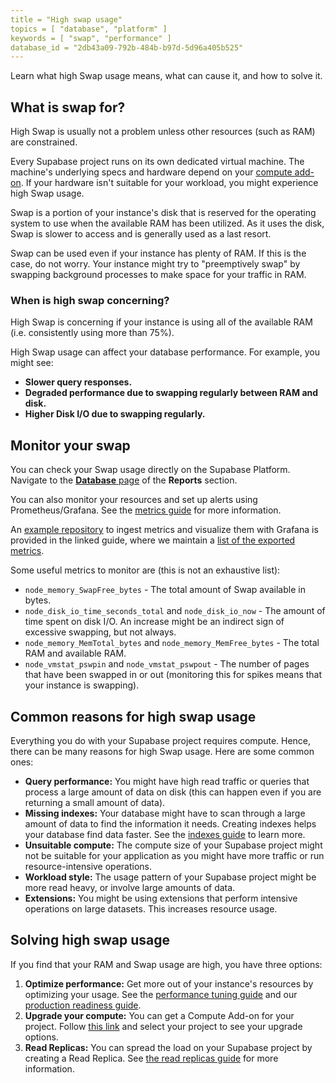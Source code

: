 ```yaml
---
title = "High swap usage"
topics = [ "database", "platform" ]
keywords = [ "swap", "performance" ]
database_id = "2db43a09-792b-484b-b97d-5d96a405b525"
---
```


Learn what high Swap usage means, what can cause it, and how to solve it.

## What is swap for?

<Admonition type="tip">

High Swap is usually not a problem unless other resources (such as RAM) are constrained.

</Admonition>

Every Supabase project runs on its own dedicated virtual machine. The machine's underlying specs and hardware depend on your [compute add-on](/docs/guides/platform/compute-add-ons). If your hardware isn't suitable for your workload, you might experience high Swap usage.

Swap is a portion of your instance's disk that is reserved for the operating system to use when the available RAM has been utilized. As it uses the disk, Swap is slower to access and is generally used as a last resort.

Swap can be used even if your instance has plenty of RAM. If this is the case, do not worry. Your instance might try to "preemptively swap" by swapping background processes to make space for your traffic in RAM.

### When is high swap concerning?

High Swap is concerning if your instance is using all of the available RAM (i.e. consistently using more than 75%).

High Swap usage can affect your database performance. For example, you might see:

- **Slower query responses.**
- **Degraded performance due to swapping regularly between RAM and disk.**
- **Higher Disk I/O due to swapping regularly.**

## Monitor your swap

You can check your Swap usage directly on the Supabase Platform. Navigate to the [**Database** page](/dashboard/project/_/reports/database) of the **Reports** section.

You can also monitor your resources and set up alerts using Prometheus/Grafana. See the [metrics guide](/docs/guides/platform/metrics) for more information.

An [example repository](https://github.com/supabase/supabase-grafana) to ingest metrics and visualize them with Grafana is provided in the linked guide, where we maintain a [list of the exported metrics](https://github.com/supabase/supabase-grafana/blob/main/docs/metrics.md).

Some useful metrics to monitor are (this is not an exhaustive list):

- `node_memory_SwapFree_bytes` - The total amount of Swap available in bytes.
- `node_disk_io_time_seconds_total` and `node_disk_io_now` - The amount of time spent on disk I/O. An increase might be an indirect sign of excessive swapping, but not always.
- `node_memory_MemTotal_bytes` and `node_memory_MemFree_bytes` - The total RAM and available RAM.
- `node_vmstat_pswpin` and `node_vmstat_pswpout` - The number of pages that have been swapped in or out (monitoring this for spikes means that your instance is swapping).

## Common reasons for high swap usage

Everything you do with your Supabase project requires compute. Hence, there can be many reasons for high Swap usage. Here are some common ones:

- **Query performance:** You might have high read traffic or queries that process a large amount of data on disk (this can happen even if you are returning a small amount of data).
- **Missing indexes:** Your database might have to scan through a large amount of data to find the information it needs. Creating indexes helps your database find data faster. See the [indexes guide](/docs/guides/database/postgres/indexes) to learn more.
- **Unsuitable compute:** The compute size of your Supabase project might not be suitable for your application as you might have more traffic or run resource-intensive operations.
- **Workload style:** The usage pattern of your Supabase project might be more read heavy, or involve large amounts of data.
- **Extensions:** You might be using extensions that perform intensive operations on large datasets. This increases resource usage.

## Solving high swap usage

If you find that your RAM and Swap usage are high, you have three options:

1. **Optimize performance:** Get more out of your instance's resources by optimizing your usage. See the [performance tuning guide](/docs/guides/platform/performance#examining-query-performance) and our [production readiness guide](/docs/guides/platform/going-into-prod#performance).
2. **Upgrade your compute:** You can get a Compute Add-on for your project. Follow [this link](/dashboard/project/_/settings/compute-and-disk) and select your project to see your upgrade options.
3. **Read Replicas:** You can spread the load on your Supabase project by creating a Read Replica. See [the read replicas guide](/docs/guides/platform/read-replicas) for more information.
